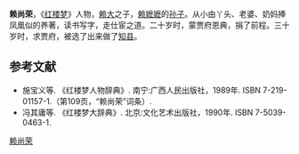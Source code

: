 '''赖尚荣'''，《[[红楼梦|红楼梦]]》人物，[[赖大|赖大]]之子，[[赖嬷嬷|赖嬷嬷]]的[[孙子|孙子]]。从小由丫头、老婆、奶妈捧凤凰似的养著，读书写字，走仕宦之道。二十岁时，蒙贾府恩典，捐了前程。三十岁时，求贾府，被选了出来做了[[知县|知县]]。

== 参考文献 ==
* 施宝义等. 《红楼梦人物辞典》. 南宁:广西人民出版社，1989年. ISBN 7-219-01157-1.（第109页，“赖尚荣”词条）.
* 冯其庸等. 《红楼梦大辞典》. 北京:文化艺术出版社，1990年. ISBN 7-5039-0463-1.

[[Category:紅樓夢人物|赖尚荣]]